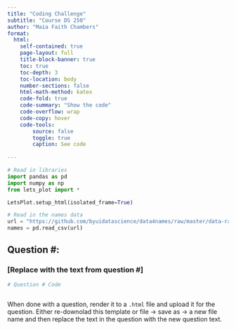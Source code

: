 ```yaml
---
title: "Coding Challenge"
subtitle: "Course DS 250"
author: "Maia Faith Chambers"
format:
  html:
    self-contained: true
    page-layout: full
    title-block-banner: true
    toc: true
    toc-depth: 3
    toc-location: body
    number-sections: false
    html-math-method: katex
    code-fold: true
    code-summary: "Show the code"
    code-overflow: wrap
    code-copy: hover
    code-tools:
        source: false
        toggle: true
        caption: See code
    
---
```


```python
# Read in libraries
import pandas as pd
import numpy as np
from lets_plot import *

LetsPlot.setup_html(isolated_frame=True)
```

```python
# Read in the names data
url = "https://github.com/byuidatascience/data4names/raw/master/data-raw/names_year/names_year.csv"
names = pd.read_csv(url)
```

## Question #:

### [Replace with the text from question #]

```python
# Question # Code



```

When done with a question, render it to a `.html` file and upload it for the question. Either re-downolad this template or file -> save as -> a new file name and then replace the text in the question with the new question text.